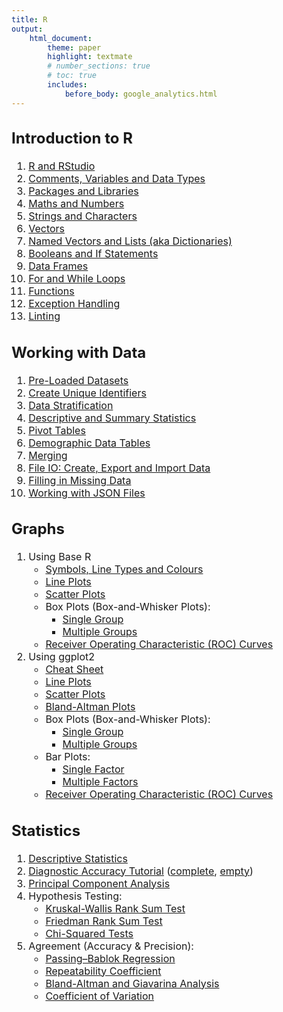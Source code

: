 ```yaml
---
title: R
output:
    html_document:
        theme: paper
        highlight: textmate
        # number_sections: true
        # toc: true
        includes:
            before_body: google_analytics.html
---
```


<font size="3">

## Introduction to R
1. [R and RStudio](R/intro/r_rstudio.html)
2. [Comments, Variables and Data Types](R/intro/data_types.html)
3. [Packages and Libraries](R/intro/packages.html)
4. [Maths and Numbers](R/intro/maths.html)
5. [Strings and Characters](R/intro/strings.html)
6. [Vectors](R/intro/vectors.html)
7. [Named Vectors and Lists (aka Dictionaries)](R/intro/named_vectors_lists.html)
8. [Booleans and If Statements](R/intro/booleans.html)
9. [Data Frames](R/intro/data_frames.html)
10. [For and While Loops](R/intro/loops.html)
11. [Functions](R/intro/functions.html)
12. [Exception Handling](R/intro/exceptions.html)
13. [Linting](R/intro/linting.html)

## Working with Data
1. [Pre-Loaded Datasets](R/data/pre_loaded_datasets.html)
2. [Create Unique Identifiers](R/data/create_unique_identifiers.html)
3. [Data Stratification](R/data/stratification.html)
4. [Descriptive and Summary Statistics](R/data/descriptive_summary_statistics.html)
5. [Pivot Tables](R/data/pivot_tables.html)
6. [Demographic Data Tables](R/data/demographic_tables.html)
7. [Merging](R/data/merging.html)
8. [File IO: Create, Export and Import Data](R/data/create_export_import.html)
9. [Filling in Missing Data](R/data/filling_in_missing_data.html)
10. [Working with JSON Files](R/data/working_with_json.html)

## Graphs

1. Using Base R
    - [Symbols, Line Types and Colours](R/graphs/base/symbols_linetypes_colours.html)
    - [Line Plots](R/graphs/base/lineplots.html)
    - [Scatter Plots](R/graphs/base/scatterplots.html)
    - Box Plots (Box-and-Whisker Plots):
        - [Single Group](R/graphs/base/boxplots_single_group.html)
        - [Multiple Groups](R/graphs/base/boxplots_multiple_groups.html)
    - [Receiver Operating Characteristic (ROC) Curves](R/graphs/base/receiver_operating_characteristic.html)
2. Using ggplot2
    - [Cheat Sheet](R/graphs/ggplot2/cheat_sheet.html)
    - [Line Plots](R/graphs/ggplot2/lineplots.html)
    - [Scatter Plots](R/graphs/ggplot2/scatterplots.html)
    - [Bland-Altman Plots](R/graphs/ggplot2/bland_altman.html)
    - Box Plots (Box-and-Whisker Plots):
        - [Single Group](R/graphs/ggplot2/boxplots_single_group.html)
        - [Multiple Groups](R/graphs/ggplot2/boxplots_multiple_groups.html)
    - Bar Plots:
        - [Single Factor](R/graphs/ggplot2/barplots_single_factor.html)
        - [Multiple Factors](R/graphs/ggplot2/barplots_multiple_factors.html)
    - [Receiver Operating Characteristic (ROC) Curves](R/graphs/ggplot2/receiver_operating_characteristic.html)

## Statistics
1. [Descriptive Statistics](R/statistics/descriptive_statistics.html)
2. [Diagnostic Accuracy Tutorial](R/statistics/tutorial.html) ([complete](R/statistics/tutorial_completescript.R), [empty](R/statistics/tutorial_emptyscript.R))
3. [Principal Component Analysis](R/statistics/principal_component_analysis.html)
4. Hypothesis Testing:
    - [Kruskal-Wallis Rank Sum Test](R/statistics/hypothesis_testing/kruskal_wallis.html)
    - [Friedman Rank Sum Test](R/statistics/hypothesis_testing/friedman.html)
    - [Chi-Squared Tests](R/statistics/hypothesis_testing/chi_squared.html)
5. Agreement (Accuracy & Precision):
    - [Passing–Bablok Regression](R/statistics/agreement/passing_bablok.html)
    - [Repeatability Coefficient](R/statistics/agreement/repeatability_coefficient.html)
    - [Bland-Altman and Giavarina Analysis](R/statistics/agreement/bland_altman_giavarina.html)
    - [Coefficient of Variation](R/statistics/agreement/coefficient_of_variation.html)

</font>
